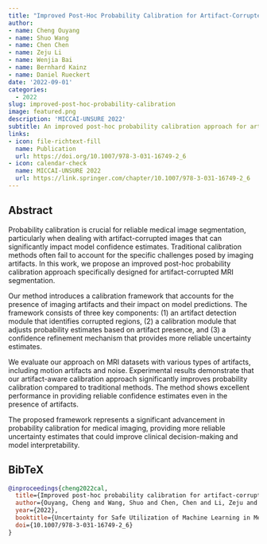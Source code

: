 ```yaml
---
title: "Improved Post-Hoc Probability Calibration for Artifact-Corrupted MRI Segmentation"
author: 
- name: Cheng Ouyang
- name: Shuo Wang
- name: Chen Chen
- name: Zeju Li
- name: Wenjia Bai
- name: Bernhard Kainz
- name: Daniel Rueckert
date: '2022-09-01'
categories:
  - 2022
slug: improved-post-hoc-probability-calibration
image: featured.png
description: 'MICCAI-UNSURE 2022'
subtitle: An improved post-hoc probability calibration approach for artifact-corrupted MRI segmentation.
links:
- icon: file-richtext-fill
  name: Publication
  url: https://doi.org/10.1007/978-3-031-16749-2_6
- icon: calendar-check
  name: MICCAI-UNSURE 2022
  url: https://link.springer.com/chapter/10.1007/978-3-031-16749-2_6
---
```


## Abstract

Probability calibration is crucial for reliable medical image segmentation, particularly when dealing with artifact-corrupted images that can significantly impact model confidence estimates. Traditional calibration methods often fail to account for the specific challenges posed by imaging artifacts. In this work, we propose an improved post-hoc probability calibration approach specifically designed for artifact-corrupted MRI segmentation.

Our method introduces a calibration framework that accounts for the presence of imaging artifacts and their impact on model predictions. The framework consists of three key components: (1) an artifact detection module that identifies corrupted regions, (2) a calibration module that adjusts probability estimates based on artifact presence, and (3) a confidence refinement mechanism that provides more reliable uncertainty estimates.

We evaluate our approach on MRI datasets with various types of artifacts, including motion artifacts and noise. Experimental results demonstrate that our artifact-aware calibration approach significantly improves probability calibration compared to traditional methods. The method shows excellent performance in providing reliable confidence estimates even in the presence of artifacts.

The proposed framework represents a significant advancement in probability calibration for medical imaging, providing more reliable uncertainty estimates that could improve clinical decision-making and model interpretability.

## BibTeX

```bibtex
@inproceedings{cheng2022cal,
  title={Improved post-hoc probability calibration for artifact-corrupted MRI segmentation},
  author={Ouyang, Cheng and Wang, Shuo and Chen, Chen and Li, Zeju and Bai, Wenjia and Kainz, Bernhard and Rueckert, Daniel},
  year={2022},
  booktitle={Uncertainty for Safe Utilization of Machine Learning in Medical Imaging (miccai-unsure 2022)},
  doi={10.1007/978-3-031-16749-2_6}
}
``` 